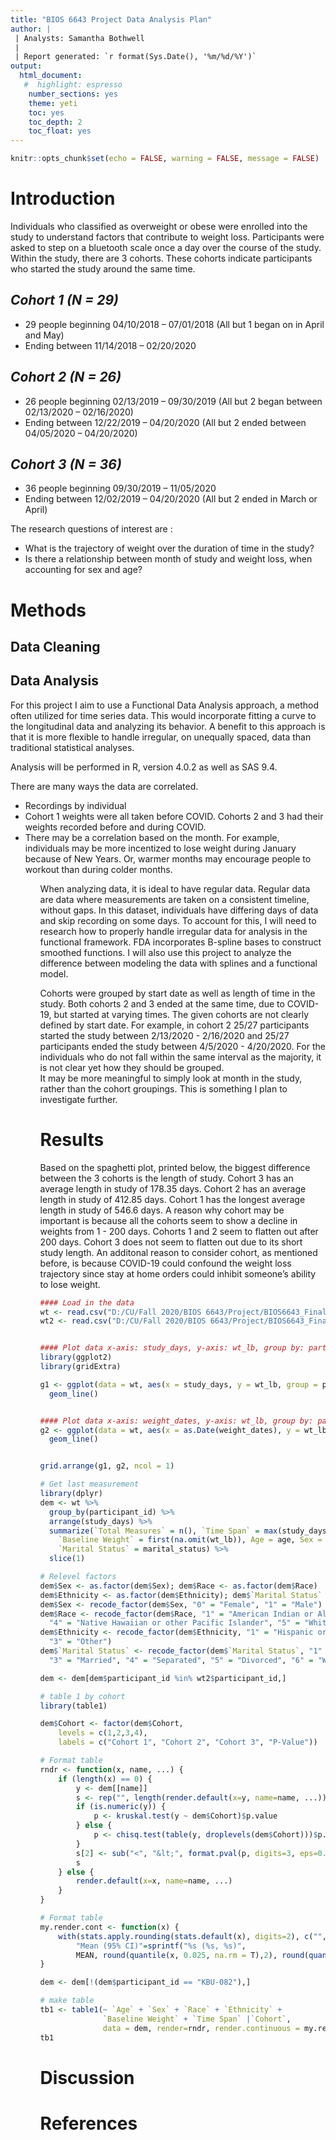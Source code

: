 ```yaml
---
title: "BIOS 6643 Project Data Analysis Plan"
author: |
 | Analysts: Samantha Bothwell
 |
 | Report generated: `r format(Sys.Date(), '%m/%d/%Y')`
output:
  html_document:
   #  highlight: espresso
    number_sections: yes
    theme: yeti
    toc: yes
    toc_depth: 2
    toc_float: yes
---
```


```r
knitr::opts_chunk$set(echo = FALSE, warning = FALSE, message = FALSE)
```

# Introduction

Individuals who classified as overweight or obese were enrolled into the study to understand factors that contribute to weight loss. Participants were asked to step on a bluetooth scale once a day over the course of the study. Within the study, there are 3 cohorts. These cohorts indicate participants who started the study around the same time. 

## *Cohort 1 (N = 29)*
<ul>
  <li> 29 people beginning 04/10/2018 – 07/01/2018 (All but 1 began on in April and May) </li>
  <li> Ending between 11/14/2018 – 02/20/2020 </li>
</ul>

## *Cohort 2 (N = 26)*
<ul>
  <li> 26 people beginning 02/13/2019 – 09/30/2019 (All but 2 began between 02/13/2020 – 02/16/2020) </li>
  <li> Ending between 12/22/2019 – 04/20/2020 (All but 2 ended between 04/05/2020 – 04/20/2020) </li>
</ul>

## *Cohort 3 (N = 36)*
<ul>
  <li> 36 people beginning 09/30/2019 – 11/05/2020 </li>
  <li> Ending between 12/02/2019 – 04/20/2020 (All but 2 ended in March or April) </li>
</ul>

The research questions of interest are : 
<ul>
  <li> What is the trajectory of weight over the duration of time in the study? </li>
  <li> Is there a relationship between month of study and weight loss, when accounting for sex and age? </li>
</ul>

# Methods

## Data Cleaning 

## Data Analysis

For this project I aim to use a Functional Data Analysis approach, a method often utilized for time series data. This would incorporate fitting a curve to the longitudinal data and analyzing its behavior. A benefit to this approach is that it is more flexible to handle irregular, on unequally spaced, data than traditional statistical analyses. 

Analysis will be performed in R, version 4.0.2 as well as SAS 9.4.

There are many ways the data are correlated. 
<ul>
  <li> Recordings by individual </li>
  <li> Cohort 1 weights were all taken before COVID. Cohorts 2 and 3 had their weights recorded before and during COVID. </li>
  <li> There may be a correlation based on the month. For example, individuals may be more incentized to lose weight during January because of New Years. Or, warmer months may encourage people to workout than during colder months. </li>
<ul>

When analyzing data, it is ideal to have regular data. Regular data are data where measurements are taken on a consistent timeline, without gaps. In this dataset, individuals have differing days of data and skip recording on some days. To account for this, I will need to research how to properly handle irregular data for analysis in the functional framework. FDA incorporates B-spline bases to construct smoothed functions. I will also use this project to analyze the difference between modeling the data with splines and a functional model. 

Cohorts were grouped by start date as well as length of time in the study. Both cohorts 2 and 3 ended at the same time, due to COVID-19, but started at varying times. The given cohorts are not clearly defined by start date. For example, in cohort 2 25/27 participants started the study between 2/13/2020 - 2/16/2020 and 25/27 participants ended the study between 4/5/2020 - 4/20/2020. For the individuals who do not fall within the same interval as the majority, it is not clear yet how they should be grouped.   
It may be more meaningful to simply look at month in the study, rather than the cohort groupings. This is something I plan to investigate further. 


# Results

Based on the spaghetti plot, printed below, the biggest difference between the 3 cohorts is the length of study. Cohort 3 has an average length in study of 178.35 days. Cohort 2 has an average length in study of 412.85 days. Cohort 1 has the longest average length in study of 546.6 days. A reason why cohort may be important is because all the cohorts seem to show a decline in weights from 1 - 200 days. Cohorts 1 and 2 seem to flatten out after 200 days. Cohort 3 does not seem to flatten out due to its short study length. An additonal reason to consider cohort, as mentioned before, is because COVID-19 could confound the weight loss trajectory since stay at home orders could inhibit someone's ability to lose weight. 

```r
#### Load in the data 
wt <- read.csv("D:/CU/Fall 2020/BIOS 6643/Project/BIOS6643_FinalProject/DataProcessed/daily_weights_with_confounding.csv")
wt2 <- read.csv("D:/CU/Fall 2020/BIOS 6643/Project/BIOS6643_FinalProject/DataProcessed/daily_weights_clean_wk.csv")


#### Plot data x-axis: study_days, y-axis: wt_lb, group by: participant_id
library(ggplot2)
library(gridExtra)

g1 <- ggplot(data = wt, aes(x = study_days, y = wt_lb, group = participant_id, color = as.factor(cohort))) + 
  geom_line()


#### Plot data x-axis: weight_dates, y-axis: wt_lb, group by: participant_id 
g2 <- ggplot(data = wt, aes(x = as.Date(weight_dates), y = wt_lb, group = participant_id, color = as.factor(cohort))) + 
  geom_line() 


grid.arrange(g1, g2, ncol = 1)
```

```r
# Get last measurement 
library(dplyr)
dem <- wt %>% 
  group_by(participant_id) %>% 
  arrange(study_days) %>% 
  summarize(`Total Measures` = n(), `Time Span` = max(study_days, na.rm = T), Cohort = cohort,
    `Baseline Weight` = first(na.omit(wt_lb)), Age = age, Sex = sex, Race = race, Ethnicity = ethnicity, 
    `Marital Status` = marital_status) %>% 
  slice(1)

# Relevel factors 
dem$Sex <- as.factor(dem$Sex); dem$Race <- as.factor(dem$Race)
dem$Ethnicity <- as.factor(dem$Ethnicity); dem$`Marital Status` <- as.factor(dem$`Marital Status`)
dem$Sex <- recode_factor(dem$Sex, "0" = "Female", "1" = "Male")
dem$Race <- recode_factor(dem$Race, "1" = "American Indian or Alaska Native", "2" = "Asian", "3" = "Black", 
  "4" = "Native Hawaiian or other Pacific Islander", "5" = "White", "6" = "Not Reported", "7" = "Other")
dem$Ethnicity <- recode_factor(dem$Ethnicity, "1" = "Hispanic or Latino", "2" = "Non Hispanic or Latino", 
  "3" = "Other")
dem$`Marital Status` <- recode_factor(dem$`Marital Status`, "1" = "Single", "2" = "Committed Relationship", 
  "3" = "Married", "4" = "Separated", "5" = "Divorced", "6" = "Widowed", "7" = "Not Reported")

dem <- dem[dem$participant_id %in% wt2$participant_id,]

# table 1 by cohort 
library(table1)

dem$Cohort <- factor(dem$Cohort,
    levels = c(1,2,3,4), 
    labels = c("Cohort 1", "Cohort 2", "Cohort 3", "P-Value"))

# Format table
rndr <- function(x, name, ...) {
    if (length(x) == 0) {
        y <- dem[[name]]
        s <- rep("", length(render.default(x=y, name=name, ...)))
        if (is.numeric(y)) {
            p <- kruskal.test(y ~ dem$Cohort)$p.value
        } else {
            p <- chisq.test(table(y, droplevels(dem$Cohort)))$p.value
        }
        s[2] <- sub("<", "&lt;", format.pval(p, digits=3, eps=0.001))
        s
    } else {
        render.default(x=x, name=name, ...)
    }
}

# Format table
my.render.cont <- function(x) {
    with(stats.apply.rounding(stats.default(x), digits=2), c("",
        "Mean (95% CI)"=sprintf("%s (%s, %s)", 
        MEAN, round(quantile(x, 0.025, na.rm = T),2), round(quantile(x, 0.975, na.rm = T),2))))
}

dem <- dem[!(dem$participant_id == "KBU-082"),]

# make table 
tb1 <- table1(~ `Age` + `Sex` + `Race` + `Ethnicity` + 
              `Baseline Weight` + `Time Span` |`Cohort`,
              data = dem, render=rndr, render.continuous = my.render.cont, droplevels=F, overall = F)
tb1
```

# Discussion 

# References 


